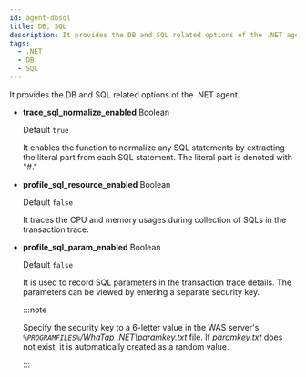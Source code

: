 ```yaml
---
id: agent-dbsql
title: DB, SQL
description: It provides the DB and SQL related options of the .NET agent.
tags:
  - .NET
  - DB
  - SQL
---
```


It provides the DB and SQL related options of the .NET agent.

-   **trace_sql_normalize_enabled** <span class='type'>Boolean</span>

    Default `true`

    It enables the function to normalize any SQL statements by extracting the literal part from each SQL statement. The literal part is denoted with "#."

-   **profile_sql_resource_enabled** <span class='type'>Boolean</span>

    Default `false`

    It traces the CPU and memory usages during collection of SQLs in the transaction trace.

-   **profile_sql_param_enabled** <span class='type'>Boolean</span><ScrollToLink anchor='profile-sql-param' />

    Default `false`

    It is used to record SQL parameters in the transaction trace details. The parameters can be viewed by entering a separate security key.

    :::note

    Specify the security key to a 6-letter value in the WAS server's _`%PROGRAMFILES%`/WhaTap .NET\\paramkey.txt_ file. If _paramkey.txt_ does not exist, it is automatically created as a random value.

    :::
